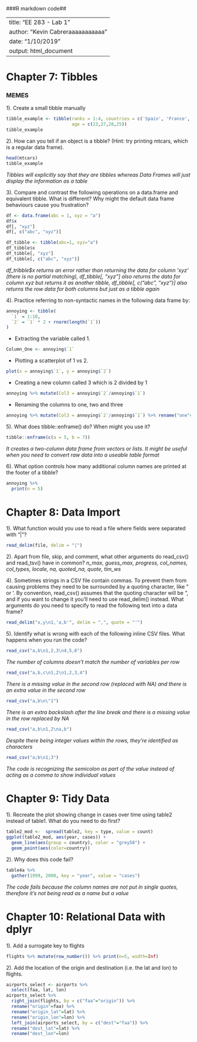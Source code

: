 ###R markdown code##

---
title: "EE 283 - Lab 1"
author: "Kevin Cabreraaaaaaaaaaa"
date: "1/10/2019"
output: html_document
---

# Chapter 7: Tibbles
### MEMES
1). Create a small tibble manually
```r
tibble_example <- tibble(ranks = 1:4, countries = c('Spain', 'France', 'Ukraine', 'Sweden'),
                         age = c(23,27,28,25))
tibble_example
```
2). How can you tell if an object is a tibble? (Hint: try printing mtcars, which is a regular data frame).
```r
head(mtcars)
tibble_example
```
*Tibbles will explicitly say that they are tibbles whereas Data Frames will just display the information as a table*

3). Compare and contrast the following operations on a data.frame and equivalent tibble. What is different? Why might the default data frame behaviours cause you frustration?
```r
df <- data.frame(abc = 1, xyz = "a")
df$x
df[, "xyz"]
df[, c("abc", "xyz")]

df_tibble <- tibble(abc=1, xyz="a")
df_tibble$x
df_tibble[, "xyz"]
df_tibble[, c("abc", "xyz")]
```
*df_tribble$x returns an error rather than returning the data for column 'xyz' (there is no partial matching), df_tibble[, "xyz"] also returns the data for column xyz but returns it as another tibble, df_tibble[, c("abc", "xyz")] also returns the row data for both columns but just as a tibble again*

4). Practice referring to non-syntactic names in the following data frame by:
```r
annoying <- tibble(
  `1` = 1:10,
  `2` = `1` * 2 + rnorm(length(`1`))
)
```
* Extracting the variable called 1.
```r
Column_One <- annoying$`1`
```
* Plotting a scatterplot of 1 vs 2.
```r
plot(x = annoying$`1`, y = annoying$`2`)
```
* Creating a new column called 3 which is 2 divided by 1
```r
annoying %>% mutate(Col3 = annoying$`2`/annoying$`1`)
```
* Renaming the columns to one, two and three
```r
annoying %>% mutate(Col3 = annoying$`2`/annoying$`1`) %>% rename("one"=`1`, "two" = `2`, "three" = Col3)
```

5). What does tibble::enframe() do? When might you use it?
```r
tibble::enframe(c(a = 5, b = 7))
```
*It creates a two-column data frame from vectors or lists. It might be useful when you need to convert raw data into a useable table format*

6). What option controls how many additional column names are printed at the footer of a tibble?
```r
annoying %>%
  print(n = 5)
```

# Chapter 8: Data Import
1). What function would you use to read a file where fields were separated with “|”?
```r
read_delim(file, delim = "|")
```

2). Apart from file, skip, and comment, what other arguments do read_csv() and read_tsv() have in common?
*n_max, guess_max, progress, col_names, col_types, locale, na, quoted_na, quote, tim_ws*

4). Sometimes strings in a CSV file contain commas. To prevent them from causing problems they need to be surrounded by a quoting character, like " or '. By convention, read_csv() assumes that the quoting character will be ", and if you want to change it you’ll need to use read_delim() instead. What arguments do you need to specify to read the following text into a data frame?

```r
read_delim("x,y\n1,'a,b'", delim = ",", quote = "'")
```

5). Identify what is wrong with each of the following inline CSV files. What happens when you run the code?
```r
read_csv("a,b\n1,2,3\n4,5,6")
```
*The number of columns doesn't match the number of variables per row*
```r
read_csv("a,b,c\n1,2\n1,2,3,4")
```
*There is a missing value in the second row (replaced with NA) and there is an extra value in the second row*
```r
read_csv("a,b\n\"1")
```
*There is an extra backslash after the line break and there is a missing value in the row replaced by NA*
```r
read_csv("a,b\n1,2\na,b")
```
*Despite there being integer values within the rows, they're identified as characters*
```r
read_csv("a;b\n1;3")
```
*The code is recognizing the semicolon as part of the value instead of acting as a comma to show individual values*

# Chapter 9: Tidy Data
1). Recreate the plot showing change in cases over time using table2 instead of table1. What do you need to do first?
```r
table2_mod <-  spread(table2, key = type, value = count)
ggplot(table2_mod, aes(year, cases)) +
  geom_line(aes(group = country), color = "grey50") + 
  geom_point(aes(color=country))
```

2). Why does this code fail?
```r
table4a %>% 
  gather(1999, 2000, key = "year", value = "cases")
```
*The code fails because the column names are not put in single quotes, therefore it's not being read as a name but a value*

# Chapter 10: Relational Data with dplyr
1). Add a surrogate key to flights
```r
flights %>% mutate(row_number()) %>% print(n=5, width=Inf)
```

2). Add the location of the origin and destination (i.e. the lat and lon) to flights.
```r
airports_select <- airports %>%
  select(faa, lat, lon)
airports_select %>%
  right_join(flights, by = c("faa"="origin")) %>%
  rename("origin"=faa) %>%
  rename("origin_lat"=lat) %>%
  rename("origin_lon"=lon) %>%
  left_join(airports_select, by = c("dest"="faa")) %>%
  rename("dest_lat"=lat) %>%
  rename("dest_lon"=lon)
```

